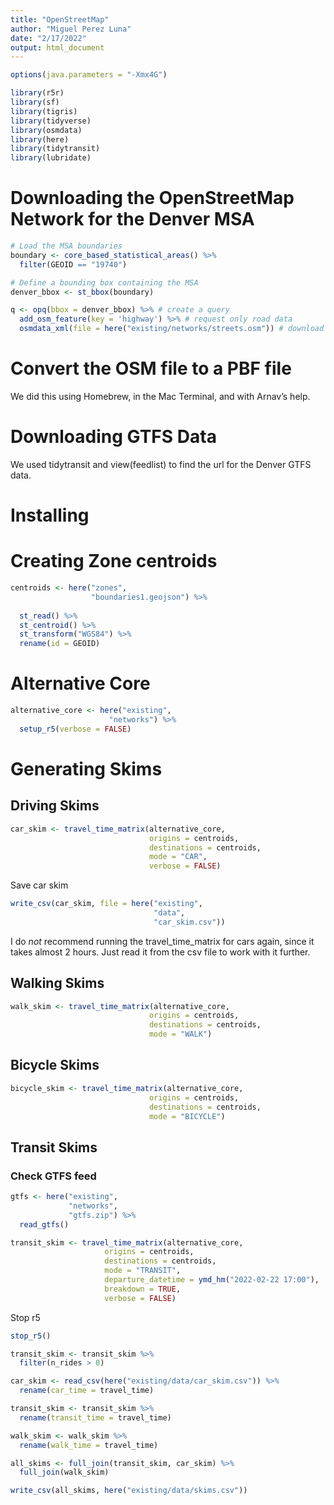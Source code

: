 ```yaml
---
title: "OpenStreetMap"
author: "Miguel Perez Luna"
date: "2/17/2022"
output: html_document
---
```

```r
options(java.parameters = "-Xmx4G")

library(r5r)
library(sf)
library(tigris)
library(tidyverse)
library(osmdata)
library(here)
library(tidytransit)
library(lubridate)

```

# Downloading the OpenStreetMap Network for the Denver MSA

```r
# Load the MSA boundaries
boundary <- core_based_statistical_areas() %>%
  filter(GEOID == "19740")

# Define a bounding box containing the MSA
denver_bbox <- st_bbox(boundary)

q <- opq(bbox = denver_bbox) %>% # create a query
  add_osm_feature(key = 'highway') %>% # request only road data
  osmdata_xml(file = here("existing/networks/streets.osm")) # download osm file
```

# Convert the OSM file to a PBF file

We did this using Homebrew, in the Mac Terminal, and with Arnav's help.

# Downloading GTFS Data

We used tidytransit and view(feedlist) to find the url for the Denver GTFS data.

# Installing 

# Creating Zone centroids


```r
centroids <- here("zones",
                  "boundaries1.geojson") %>%
  
  st_read() %>%
  st_centroid() %>%
  st_transform("WGS84") %>%
  rename(id = GEOID)
```

# Alternative Core

```r
alternative_core <- here("existing",
                      "networks") %>%
  setup_r5(verbose = FALSE)
```

# Generating Skims

## Driving Skims
```r
car_skim <- travel_time_matrix(alternative_core,
                               origins = centroids,
                               destinations = centroids,
                               mode = "CAR", 
                               verbose = FALSE)
```

Save car skim

```r
write_csv(car_skim, file = here("existing",
                                "data",
                                "car_skim.csv"))
```

I do *not* recommend running the travel_time_matrix for cars again, since it takes almost 2 hours. Just read it from the csv file to work with it further. 

## Walking Skims

```r
walk_skim <- travel_time_matrix(alternative_core,
                               origins = centroids,
                               destinations = centroids,
                               mode = "WALK")
```

## Bicycle Skims

```r
bicycle_skim <- travel_time_matrix(alternative_core,
                               origins = centroids,
                               destinations = centroids,
                               mode = "BICYCLE")
```

## Transit Skims

### Check GTFS feed

```r
gtfs <- here("existing",
             "networks",
             "gtfs.zip") %>%
  read_gtfs()
```


```r


transit_skim <- travel_time_matrix(alternative_core, 
                     origins = centroids,
                     destinations = centroids,
                     mode = "TRANSIT",
                     departure_datetime = ymd_hm("2022-02-22 17:00"),
                     breakdown = TRUE,
                     verbose = FALSE)
```

Stop r5

```r
stop_r5()
```

``` r
transit_skim <- transit_skim %>%
  filter(n_rides > 0)
```

```r
car_skim <- read_csv(here("existing/data/car_skim.csv")) %>%
  rename(car_time = travel_time) 

transit_skim <- transit_skim %>%
  rename(transit_time = travel_time) 

walk_skim <- walk_skim %>%
  rename(walk_time = travel_time)

all_skims <- full_join(transit_skim, car_skim) %>%
  full_join(walk_skim)

write_csv(all_skims, here("existing/data/skims.csv"))
```
